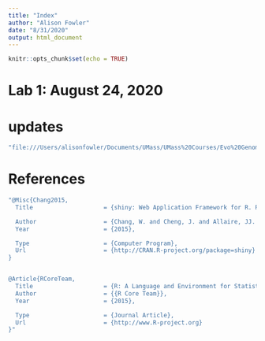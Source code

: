 ```yaml
---
title: "Index"
author: "Alison Fowler"
date: "8/31/2020"
output: html_document
---
```


```r
knitr::opts_chunk$set(echo = TRUE)
```

# Lab 1: August 24, 2020 
# updates

```r
"file:///Users/alisonfowler/Documents/UMass/UMass%20Courses/Evo%20Genomics%20&%20Bioinformatics/Lab%201/Lab1_AEF.html"
```

# References

```r
"@Misc{Chang2015,
  Title                    = {shiny: Web Application Framework for R. R package version 0.12.1},

  Author                   = {Chang, W. and Cheng, J. and Allaire, JJ. and Xie, Y. and McPherson, J. },
  Year                     = {2015},

  Type                     = {Computer Program},
  Url                      = {http://CRAN.R-project.org/package=shiny}
}


@Article{RCoreTeam,
  Title                    = {R: A Language and Environment for Statistical Computing},
  Author                   = {{R Core Team}},
  Year                     = {2015},

  Type                     = {Journal Article},
  Url                      = {http://www.R-project.org}
}"
```
